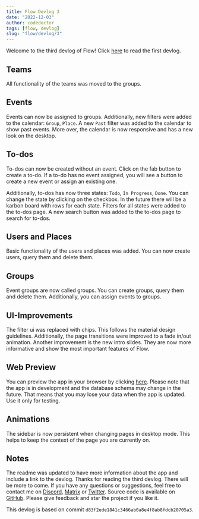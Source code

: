 ```yaml
---
title: Flow Devlog 3
date: "2022-12-03"
author: codedoctor
tags: [flow, devlog]
slug: "flow/devlog/3"
---
```


Welcome to the third devlog of Flow!
Click [here](/flow/devlog/1) to read the first devlog.

## Teams

All functionality of the teams was moved to the groups.

## Events

Events can now be assigned to groups.
Additionally, new filters were added to the calendar: `Group`, `Place`. A new `Past` filter was added to the calendar to show past events.
More over, the calendar is now responsive and has a new look on the desktop.

## To-dos

To-dos can now be created without an event. Click on the fab button to create a to-do. If a to-do has no event assigned, you will see a button to create a new event or assign an existing one.

Additionally, to-dos has now three states: `Todo`, `In Progress`, `Done`. You can change the state by clicking on the checkbox.
In the future there will be a karbon board with rows for each state.
Filters for all states were added to the to-dos page. A new search button was added to the to-dos page to search for to-dos.

## Users and Places

Basic functionality of the users and places was added. You can now create users, query them and delete them.

## Groups

Event groups are now called groups. You can create groups, query them and delete them. Additionally, you can assign events to groups.

## UI-Improvements

The filter ui was replaced with chips. This follows the material design guidelines.
Additionally, the page transitions were improved to a fade in/out animation.
Another improvement is the new intro slides. They are now more informative and show the most important features of Flow.

## Web Preview

You can preview the app in your browser by clicking [here](https://flow-l4vpzboz6-linwood.vercel.app).
Please note that the app is in development and the database schema may change in the future.
That means that you may lose your data when the app is updated. Use it only for testing.

## Animations

The sidebar is now persistent when changing pages in desktop mode.
This helps to keep the context of the page you are currently on.

## Notes

The readme was updated to have more information about the app and include a link to the devlog.
Thanks for reading the third devlog. There will be more to come.
If you have any questions or suggestions, feel free to contact me on [Discord](https://linwood.dev/discord), [Matrix](https://linwood.dev/matrix) or [Twitter](https://twitter.com/LinwoodDev).
Source code is available on [GitHub](https://github.com/LinwoodDev/Flow). Please give feedback and star the project if you like it.

This devlog is based on commit `d83f2ede1841c3466ab0a8e4f8ab8fdcb20705a3`.
